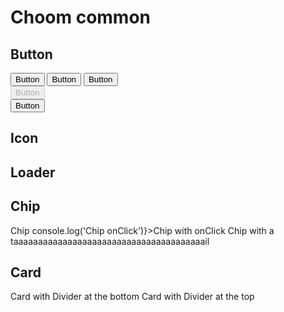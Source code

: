 


<Meta title="Choom Common" />

<style>{`
  section.s {
    padding: 2rem;
    margin: 1rem 0 2rem;
    border: 1px solid #ccc;
    border-radius: 0.25rem;
  }

  h2 { 
    border: none !important;
   }
`}</style>

# Choom common


## Button

<section className="s">
  <Button size='big'>Button</Button>
  <Button>Button</Button>
  <Button size='small'>Button</Button>
</section>

<section className="s">
  <Button disabled>Button</Button>
</section>

<section className="s">
  <Button fluid>Button</Button>
</section>


## Icon

<section className="s">
  <Icon size='small'>
    <Clock />
  </Icon>

  <Icon>
    <Clock />
  </Icon>

  <Icon size='big'>
    <Clock />
  </Icon>
</section>


## Loader

<section className="s">
  <Loader  />
  <Divider mt='2' mb='2' />
  <Loader size='small' display='inline-block' />
  <Loader size='regular' display='inline-block'/>
  <Loader size='big' display='inline-block' />
</section>


## Chip

<section className="s">
  <Chip>Chip</Chip>
  <Chip onClick={() => console.log('Chip onClick')}>Chip with onClick</Chip>
  <Chip>Chip with a taaaaaaaaaaaaaaaaaaaaaaaaaaaaaaaaaaaaaaail</Chip>
</section>


## Card

<section className="s">
  <Card>Card with Divider at the bottom</Card>
  <Divider mt='2' mb='2' />
  <Card>Card with Divider at the top</Card>
</section>
